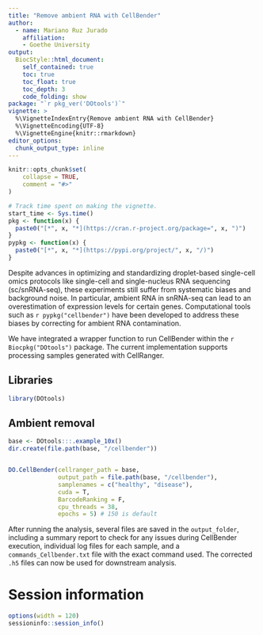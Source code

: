 ```yaml
---
title: "Remove ambient RNA with CellBender"
author:
  - name: Mariano Ruz Jurado
    affiliation:
    - Goethe University
output: 
  BiocStyle::html_document:
    self_contained: true
    toc: true
    toc_float: true
    toc_depth: 3
    code_folding: show
package: "`r pkg_ver('DOtools')`"
vignette: >
  %\VignetteIndexEntry{Remove ambient RNA with CellBender}
  %\VignetteEncoding{UTF-8}
  %\VignetteEngine{knitr::rmarkdown}
editor_options: 
  chunk_output_type: inline
---
```



```r
knitr::opts_chunk$set(
    collapse = TRUE,
    comment = "#>"
)
```

```r
# Track time spent on making the vignette.
start_time <- Sys.time()
pkg <- function(x) {
  paste0("[*", x, "*](https://cran.r-project.org/package=", x, ")")
}
pypkg <- function(x) {
  paste0("[*", x, "*](https://pypi.org/project/", x, "/)")
}
```

Despite advances in optimizing and standardizing droplet-based single-cell omics protocols like single-cell and single-nucleus RNA sequencing (sc/snRNA-seq), these experiments still suffer from systematic biases and background noise. In particular, ambient RNA in snRNA-seq can lead to an overestimation of expression levels for certain genes. Computational tools such as `r pypkg("cellbender")` have been developed to address these biases by correcting for ambient RNA contamination.

We have integrated a wrapper function to run CellBender within the `r Biocpkg("DOtools")` package. The current implementation supports processing samples generated with CellRanger.

## Libraries
```r
library(DOtools)
```

## Ambient removal
```r
base <- DOtools:::.example_10x()
dir.create(file.path(base, "/cellbender"))


DO.CellBender(cellranger_path = base,
              output_path = file.path(base, "/cellbender"),
              samplenames = c("healthy", "disease"),
              cuda = T,
              BarcodeRanking = F,  
              cpu_threads = 38,
              epochs = 5) # 150 is default 

```
After running the analysis, several files are saved in the `output_folder`, including a summary report to check for any issues during CellBender execution, individual log files for each sample, and a `commands_Cellbender.txt` file with the exact command used. The corrected `.h5` files can now be used for downstream analysis.

# Session information

```r
options(width = 120)
sessioninfo::session_info()
```

